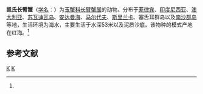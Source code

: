 {{Speciesbox
| taxon = Myra kessleri
| binomial_authority = (Paulson, 1875)<ref name='id11512'>{{cite web| url =http://www.bioinfo.cn/db05/BjdwSpecies.php?action=view&id=11512| title =凯氏长臂蟹| work =《中国动物物种编目数据库》| publisher =中国科学院微生物研究所| author =中国科学院动物研究所| accessdate =2009-04-28| deadurl =yes| archiveurl =https://web.archive.org/web/20160305062904/http://www.bioinfo.cn/db05/BjdwSpecies.php?action=view&id=11512| archivedate =2016-03-05}}</ref>
}}

'''凯氏长臂蟹'''（[[学名|学名]]：{{lang|la|''Myra kessleri''}}）为[[玉蟹科|玉蟹科]][[长臂蟹属|长臂蟹属]]的动物。分布于[[菲律宾|菲律宾]]、[[印度尼西亚|印度尼西亚]]、[[澳大利亚|澳大利亚]]、[[苏瓦迪瓦岛|苏瓦迪瓦岛]]、[[安达曼海|安达曼海]]、[[马尔代夫|马尔代夫]]、[[斯里兰卡|斯里兰卡]]、塞舌耳群岛以及[[南沙群岛|南沙群岛]]等地，生活环境为海水，主要生活于水深53米以及泥质沙底。该物种的模式产地在红海。<ref name='id11512'/>

== 参考文献 ==
{{reflist}}

{{螃蟹小作品}}

{{Taxonbar}}
[[Category:1875年描述的动物|K]]
[[Category:长臂蟹属|K]]